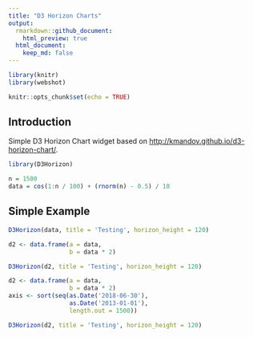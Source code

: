 ```yaml
---
title: "D3 Horizon Charts"
output: 
  rmarkdown::github_document:
    html_preview: true
  html_document:
    keep_md: false
---
```


```r
library(knitr)
library(webshot)

knitr::opts_chunk$set(echo = TRUE)

```

## Introduction

Simple D3 Horizon Chart widget based on [http://kmandov.github.io/d3-horizon-chart/](http://kmandov.github.io/d3-horizon-chart/).

```r

library(D3Horizon)

n = 1500
data = cos(1:n / 100) + (rnorm(n) - 0.5) / 10


```

## Simple Example


```r

D3Horizon(data, title = 'Testing', horizon_height = 120)

```


```r

d2 <- data.frame(a = data,
                 b = data * 2)

D3Horizon(d2, title = 'Testing', horizon_height = 120)

```


```r

d2 <- data.frame(a = data,
                 b = data * 2)
axis <- sort(seq(as.Date('2018-06-30'), 
                 as.Date('2013-01-01'), 
                 length.out = 1500))

D3Horizon(d2, title = 'Testing', horizon_height = 120)

```

